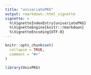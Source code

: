 ```yaml
---
title: "univariatePKG"
output: rmarkdown::html_vignette
vignette: >
  %\VignetteIndexEntry{univariatePKG}
  %\VignetteEngine{knitr::rmarkdown}
  %\VignetteEncoding{UTF-8}
---
```


```r
knitr::opts_chunk$set(
  collapse = TRUE,
  comment = "#>"
)
```

```r
library(UnivPKG)
```
